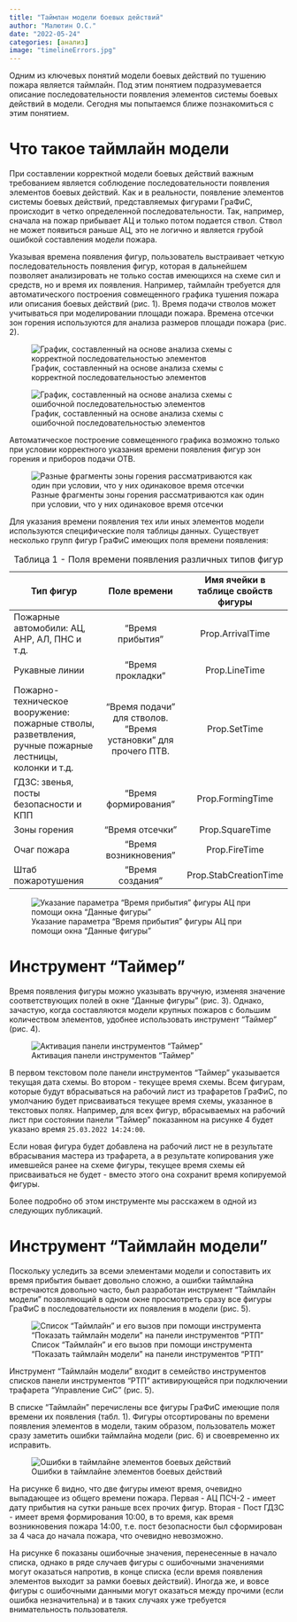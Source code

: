 ```yaml
---
title: "Таймлан модели боевых действий"
author: "Малютин О.С."
date: "2022-05-24"
categories: [анализ]
image: "timelineErrors.jpg"
---
```


Одним из ключевых понятий модели боевых действий по тушению пожара является таймлайн. Под этим понятием подразумевается описание последовательности появления элементов системы боевых действий в модели. Сегодня мы попытаемся ближе познакомиться с этим понятием.

# Что такое таймлайн модели

При составлении корректной модели боевых действий важным требованием является соблюдение последовательности появления элементов боевых действий. Как и в реальности, появление элементов системы боевых действий, представляемых фигурами ГраФиС, происходит в четко определенной последовательности. Так, например, сначала на пожар прибывает АЦ и только потом подается ствол. Ствол не может появиться раньше АЦ, это не логично и является грубой ошибкой составления модели пожара.

Указывая времена появления фигур, пользователь выстраивает четкую последовательность появления фигур, которая в дальнейшем позволяет анализировать не только состав имеющихся на схеме сил и средств, но и время их появления. Например, таймлайн требуется для автоматического построения совмещенного графика тушения пожара или описания боевых действий (рис. 1). Время подачи стволов может учитываться при моделировании площади пожара. Времена отсечки зон горения используются для анализа размеров площади пожара (рис. 2).

::: {#fig-graphs layout-ncol=2}

![График, составленный на основе анализа схемы с корректной последовательностью элементов](1-1.jpg){#fig-graph1}

![График, составленный на основе анализа схемы с ошибочной последовательностью элементов](1-2.jpg){#fig-graph2}

Автоматическое построение совмещенного графика возможно только при условии корректного указания времени появления фигур зон горения и приборов подачи ОТВ.
:::


![Разные фрагменты зоны горения рассматриваются как один при условии, что у них одинаковое время отсечки](2.jpg){#fig-squares}


Для указания времени появления тех или иных элементов модели используются специфические поля таблицы данных. Существует несколько групп фигур ГраФиС имеющих поля времени появления:

| Тип фигур | Поле времени | Имя ячейки в таблице свойств фигуры |
|---------|:------:|:------:|
| Пожарные автомобили: АЦ, АНР, АЛ, ПНС и т.д. | "Время прибытия" | Prop.ArrivalTime |
| Рукавные линии | "Время прокладки" | Prop.LineTime |
| Пожарно-техническое вооружение: пожарные стволы, разветвления, ручные пожарные лестницы, колонки и т.д. | "Время подачи" для стволов. "Время установки" для прочего ПТВ. | Prop.SetTime |
| ГДЗС: звенья, посты безопасности и КПП | "Время формирования" | Prop.FormingTime |
| Зоны горения | "Время отсечки" | Prop.SquareTime |
| Очаг пожара | "Время возникновения" | Prop.FireTime |
| Штаб пожаротушения | "Время создания" | Prop.StabCreationTime |

: Таблица 1 - Поля времени появления различных типов фигур

![Указание параметра "Время прибытия" фигуры АЦ при помощи окна "Данные фигуры"](3.jpg){#fig-ACtime}

# Инструмент "Таймер"

Время появления фигуры можно указывать вручную, изменяя значение соответствующих полей в окне "Данные фигуры" (рис. 3). Однако, зачастую, когда составляются модели крупных пожаров с большим количеством элементов, удобнее использовать инструмент "Таймер" (рис. 4).

![Активация панели инструментов "Таймер"](timerButton.jpg){#fig-timerButton}

В первом текстовом поле панели инструментов "Таймер" указывается текущая дата схемы. Во втором - текущее время схемы. Всем фигурам, которые будут вбрасываться на рабочий лист из трафаретов ГраФиС, по умолчанию будет присваиваться текущее время схемы, указанное в текстовых полях. Например, для всех фигур, вбрасываемых на рабочий лист при состоянии панели "Таймер" показанном на рисунке 4 будет указано время `25.03.2022 14:24:00`.

:::{.callout-warning}
Если новая фигура будет добавлена на рабочий лист не в результате вбрасывания мастера из трафарета, а в результате копирования уже имевшейся ранее на схеме фигуры, текущее время схемы ей присваиваться не будет - вместо этого она сохранит время копируемой фигуры.
:::

Более подробно об этом инструменте мы расскажем в одной из следующих публикаций.

# Инструмент "Таймлайн модели"

Поскольку уследить за всеми элементами модели и сопоставить их время прибытия бывает довольно сложно, а ошибки таймлайна встречаются довольно часто, был разработан инструмент "Таймлайн модели" позволяющий в одном окне просмотреть сразу все фигуры ГраФиС в последовательности их появления в модели (рис. 5).

![Список "Таймлайн" и его вызов при помощи инструмента "Показать таймлайн модели" на панели инструментов "РТП"](timelineList.jpg){#fig-timelineList}

Инструмент "Таймлайн модели" входит в семейство инструментов списков панели инструментов "РТП" активирующейся при подключении трафарета "Управление СиС" (рис. 5).

В списке "Таймлайн" перечислены все фигуры ГраФиС имеющие поля времени их появления (табл. 1). Фигуры отсортированы по времени появления элементов в модели, таким образом, пользователь может сразу заметить ошибки таймлайна модели (рис. 6) и своевременно их исправить.

![Ошибки в таймлайне элементов боевых действий](timelineErrors.jpg){#fig-errors}

На рисунке 6 видно, что две фигуры имеют время, очевидно выпадающее из общего времени пожара. Первая - АЦ ПСЧ-2 - имеет дату прибытия на сутки раньше всех прочих фигур. Вторая - Пост ГДЗС - имеет время формирования 10:00, в то время, как время возникновения пожара 14:00, т.е. пост безопасности был сформирован за 4 часа до начала пожара, что очевидно невозможно.

На рисунке 6 показаны ошибочные значения, перенесенные в начало списка, однако в ряде случаев фигуры с ошибочными значениями могут оказаться напротив, в конце списка (если время появления элементов выходит за рамки боевых действий). Иногда же, и вовсе фигуры с ошибочными данными могут оказаться между прочими (если ошибка незначительна) и в таких случаях уже требуется внимательность пользователя.